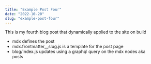 ```yaml
---
title: "Example Post Four"
date: "2022-10-20"
slug: "example-post-four"
---
```

This is my fourth blog post that dynamically applied to the site on build

* mdx defines the post
* mdx.frontmatter__slug.js is a template for the post page
* blog/index.js updates using a graphql query on the mdx nodes aka posts